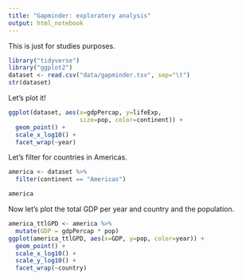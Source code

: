 ```yaml
---
title: "Gapminder: exploratory analysis"
output: html_notebook
---
```


This is just for studies purposes. 

```r
library("tidyverse")
library("ggplot2")
dataset <- read.csv("data/gapminder.tsv", sep="\t")
str(dataset)
```

Let's plot it!

```r
ggplot(dataset, aes(x=gdpPercap, y=lifeExp, 
                    size=pop, color=continent)) +
  geom_point() +
  scale_x_log10() +
  facet_wrap(~year)
```

Let's filter for countries in Americas.

```r
america <- dataset %>%
  filter(continent == "Americas")

america
```

Now let's plot the total GDP per year and country and the population.

```r
america_ttlGPD <- america %>%
  mutate(GDP = gdpPercap * pop)
ggplot(america_ttlGPD, aes(x=GDP, y=pop, color=year)) +
  geom_point() +
  scale_x_log10() +
  scale_y_log10() +
  facet_wrap(~country)
```

